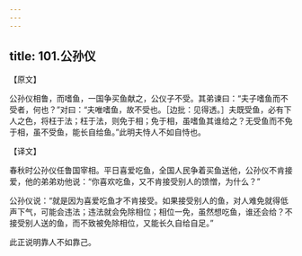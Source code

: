 ```yaml
---
---
---
```

title: 101.公孙仪
---



【原文】

公孙仪相鲁，而嗜鱼，一国争买鱼献之，公仪子不受。其弟谏曰：“夫子嗜鱼而不受者，何也？”对曰：“夫唯嗜鱼，故不受也。［边批：见得透。］夫既受鱼，必有下人之色，将枉于法；枉于法，则免于相；免于相，虽嗜鱼其谁给之？无受鱼而不免于相，虽不受鱼，能长自给鱼。”此明夫恃人不如自恃也。

【译文】

春秋时公孙仪任鲁国宰相。平日喜爱吃鱼，全国人民争着买鱼送他，公孙仪不肯接爱，他的弟弟劝他说：“你喜欢吃鱼，又不肯接受别人的馈憎，为什么？”

公孙仪说：“就是因为喜爱吃鱼才不肯接受。如果接受别人的鱼，对人难免就得低声下气，可能会违法；违法就会免除相位；相位一免，虽然想吃鱼，谁还会给？不接受别人送的鱼，而不致被免除相位，又能长久自给自足。”

此正说明靠人不如靠己。